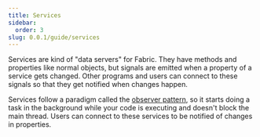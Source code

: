 ```yaml
---
title: Services
sidebar:
  order: 3
slug: 0.0.1/guide/services
---
```


Services are kind of "data servers" for Fabric. They have methods and properties like normal objects, but signals are emitted when a property of a service gets changed. Other programs and users can connect to these signals so that they get notified when changes happen.

Services follow a paradigm called the [observer pattern](https://en.wikipedia.org/wiki/Observer_pattern), so it starts doing a task in the background while your code is executing and doesn't block the main thread. Users can connect to these services to be notified of changes in properties.
